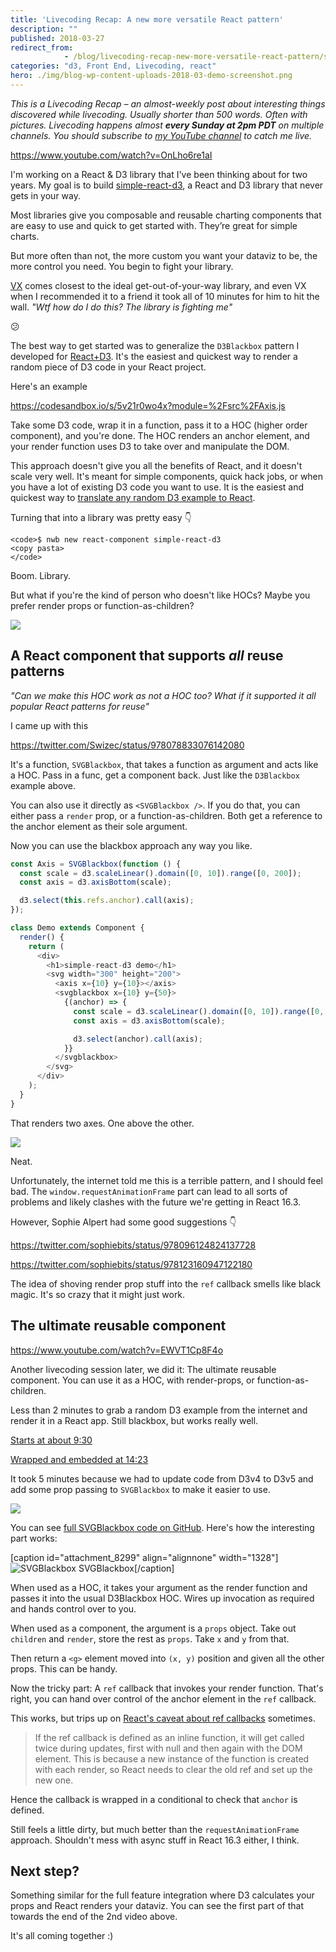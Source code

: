 ```yaml
---
title: 'Livecoding Recap: A new more versatile React pattern'
description: ""
published: 2018-03-27
redirect_from: 
            - /blog/livecoding-recap-new-more-versatile-react-pattern/swizec/8302
categories: "d3, Front End, Livecoding, react"
hero: ./img/blog-wp-content-uploads-2018-03-demo-screenshot.png
---
```


_This is a Livecoding Recap – an almost-weekly post about interesting things discovered while livecoding. Usually shorter than 500 words. Often with pictures. Livecoding happens almost **every Sunday at 2pm PDT** on multiple channels. You should subscribe to [my YouTube channel](https://www.youtube.com/user/TheSwizec) to catch me live._

<https://www.youtube.com/watch?v=OnLho6re1aI>

I'm working on a React & D3 library that I've been thinking about for two years. My goal is to build [simple-react-d3](https://github.com/Swizec/simple-react-d3), a React and D3 library that never gets in your way.

Most libraries give you composable and reusable charting components that are easy to use and quick to get started with. They’re great for simple charts.

But more often than not, the more custom you want your dataviz to be, the more control you need. You begin to fight your library.

[VX](https://vx-demo.now.sh/) comes closest to the ideal get-out-of-your-way library, and even VX when I recommended it to a friend it took all of 10 minutes for him to hit the wall. _"Wtf how do I do this? The library is fighting me"_

😕

The best way to get started was to generalize the `D3Blackbox` pattern I developed for [React+D3](https://swizec.com/reactd3js). It's the easiest and quickest way to render a random piece of D3 code in your React project.

Here's an example

<https://codesandbox.io/s/5v21r0wo4x?module=%2Fsrc%2FAxis.js>

Take some D3 code, wrap it in a function, pass it to a HOC (higher order component), and you're done. The HOC renders an anchor element, and your render function uses D3 to take over and manipulate the DOM.

This approach doesn't give you all the benefits of React, and it doesn't scale very well. It's meant for simple components, quick hack jobs, or when you have a lot of existing D3 code you want to use. It is the easiest and quickest way to [translate any random D3 example to React](https://swizec.com/blog/translate-random-d3-example-react/swizec/7765).

Turning that into a library was pretty easy 👇

```undefined
<code>$ nwb new react-component simple-react-d3
<copy pasta>
</code>
```

Boom. Library.

But what if you're the kind of person who doesn't like HOCs? Maybe you prefer render props or function-as-children?

![](./img/media-oDOnRIDjxlCzC-giphy.gif)

## A React component that supports _all_ reuse patterns

_"Can we make this HOC work as not a HOC too? What if it supported it all popular React patterns for reuse"_

I came up with this

<https://twitter.com/Swizec/status/978078833076142080>

It's a function, `SVGBlackbox`, that takes a function as argument and acts like a HOC. Pass in a func, get a component back. Just like the `D3Blackbox` example above.

You can also use it directly as `<SVGBlackbox />`. If you do that, you can either pass a `render` prop, or a function-as-children. Both get a reference to the anchor element as their sole argument.

Now you can use the blackbox approach any way you like.

```javascript
const Axis = SVGBlackbox(function () {
  const scale = d3.scaleLinear().domain([0, 10]).range([0, 200]);
  const axis = d3.axisBottom(scale);

  d3.select(this.refs.anchor).call(axis);
});

class Demo extends Component {
  render() {
    return (
      <div>
        <h1>simple-react-d3 demo</h1>
        <svg width="300" height="200">
          <axis x={10} y={10}></axis>
          <svgblackbox x={10} y={50}>
            {(anchor) => {
              const scale = d3.scaleLinear().domain([0, 10]).range([0, 200]);
              const axis = d3.axisBottom(scale);

              d3.select(anchor).call(axis);
            }}
          </svgblackbox>
        </svg>
      </div>
    );
  }
}
```

That renders two axes. One above the other.

![](./img/blog-wp-content-uploads-2018-03-demo-screenshot.png)

Neat.

Unfortunately, the internet told me this is a terrible pattern, and I should feel bad. The `window.requestAnimationFrame` part can lead to all sorts of problems and likely clashes with the future we're getting in React 16.3.

However, Sophie Alpert had some good suggestions 👇

<https://twitter.com/sophiebits/status/978096124824137728>

<https://twitter.com/sophiebits/status/978123160947122180>

The idea of shoving render prop stuff into the `ref` callback smells like black magic. It's so crazy that it might just work.

## The ultimate reusable component

<https://www.youtube.com/watch?v=EWVT1Cp8F4o>

Another livecoding session later, we did it: The ultimate reusable component. You can use it as a HOC, with render-props, or function-as-children.

Less than 2 minutes to grab a random D3 example from the internet and render it in a React app. Still blackbox, but works really well.

[Starts at about 9:30](https://youtu.be/EWVT1Cp8F4o?t=574)

[Wrapped and embedded at 14:23](https://youtu.be/EWVT1Cp8F4o?t=863)

It took 5 minutes because we had to update code from D3v4 to D3v5 and add some prop passing to `SVGBlackbox` to make it easier to use.

![](./img/blog-wp-content-uploads-2018-03-svgblackbox-example.gif)

You can see [full SVGBlackbox code on GitHub](https://github.com/Swizec/simple-react-d3/blob/master/src/SVGBlackbox.js). Here's how the interesting part works:

\[caption id="attachment_8299" align="alignnone" width="1328"]![SVGBlackbox](./img/blog-wp-content-uploads-2018-03-finished-svgblackbox.png) SVGBlackbox\[/caption]

When used as a HOC, it takes your argument as the render function and passes it into the usual D3Blackbox HOC. Wires up invocation as required and hands control over to you.

When used as a component, the argument is a `props` object. Take out `children` and `render`, store the rest as `props`. Take `x` and `y` from that.

Then return a `<g>` element moved into `(x, y)` position and given all the other props. This can be handy.

Now the tricky part: A `ref` callback that invokes your render function. That's right, you can hand over control of the anchor element in the `ref` callback.

This works, but trips up on [React's caveat about ref callbacks](https://reactjs.org/docs/refs-and-the-dom.html) sometimes.

> If the ref callback is defined as an inline function, it will get called twice during updates, first with null and then again with the DOM element. This is because a new instance of the function is created with each render, so React needs to clear the old ref and set up the new one.

Hence the callback is wrapped in a conditional to check that `anchor` is defined.

Still feels a little dirty, but much better than the `requestAnimationFrame` approach. Shouldn't mess with async stuff in React 16.3 either, I think.

## Next step?

Something similar for the full feature integration where D3 calculates your props and React renders your dataviz. You can see the first part of that towards the end of the 2nd video above.

It's all coming together :)
